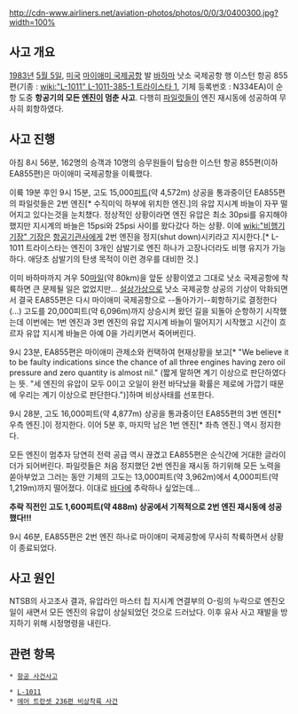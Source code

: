 http://cdn-www.airliners.net/aviation-photos/photos/0/0/3/0400300.jpg?width=100%

== 사고 개요 ==
[[1983년]] [[5월 5일]], [[미국]] [[마이애미 국제공항]] 발 [[바하마]] 낫소 국제공항 행 이스턴 항공 855편(기종 : [[wiki:"L-1011" L-1011-385-1 트라이스타 1]], 기체 등록번호 : N334EA)이 순항 도중 '''항공기의 모든 [[엔진]]이 멈춘 사고'''. 다행히 [[파일럿]]들이 엔진 재시동에 성공하여 무사히 회항하였다.

== 사고 진행 ==
아침 8시 56분, 162명의 승객과 10명의 승무원들이 탑승한 이스턴 항공 855편(이하 EA855편)은 마이애미 국제공항을 이륙했다.

이륙 19분 후인 9시 15분, 고도 15,000[[피트]](약 4,572m) 상공을 통과중이던 EA855편의 파일럿들은 2번 엔진[* 수직미익 하부에 위치한 엔진.]의 유압 지시계 바늘이 자꾸 떨어지고 있다는것을 눈치챘다. 정상적인 상황이라면 엔진 유압은 최소 30psi를 유지해야 했지만 지시계의 바늘은 15psi와 25psi 사이를 왔다갔다 하는 상황. 이에 [[wiki:"비행기 기장" 기장]]은 [[항공기관사]]에게 2번 엔진을 정지(shut down)시키라고 지시한다.[* L-1011 트라이스타는 엔진이 3개인 삼발기로 엔진 하나가 고장나더라도 비행 유지가 가능하다. 애당초 삼발기의 탄생 목적이 이런 경우를 대비한 것.]

이미 바하마까지 겨우 50[[마일]](약 80km)을 앞둔 상황이였고 그대로 낫소 국제공항에 착륙하면 큰 문제될 일은 없었지만... [[설상가상]]으로 낫소 국제공항 상공의 기상이 악화되면서 결국 EA855편은 다시 마이애미 국제공항으로 --돌아가기--회항하기로 결정한다(...) 고도를 20,000피트(약 6,096m)까지 상승시켜 왔던 길을 되돌아 순항하기 시작했는데 이번에는 1번 엔진과 3번 엔진의 유압 지시계 바늘이 떨어지기 시작했고 시간이 흐르자 유압 지시계 바늘은 아예 0을 가리키면서 죽어버린다.

9시 23분, EA855편은 마이애미 관제소와 컨택하여 현재상황을 보고[* "We believe it to be faulty indications since the chance of all three engines having zero oil pressure and zero quantity is almost nil." (짧게 말하면 계기 이상으로 판단하였다는 뜻. "세 엔진의 유압이 모두 0이고 오일이 완전 바닥났을 확률은 제로에 가깝기 때문에 우리는 계기 이상으로 판단한다.")]하며 비상사태를 선포한다.

9시 28분, 고도 16,000피트(약 4,877m) 상공을 통과중이던 EA855편의 3번 엔진[* 우측 엔진.]이 정지한다. 이어 5분 후, 마지막 남은 1번 엔진[* 좌측 엔진.] 역시 정지한다.

모든 엔진이 멈추자 당연히 전력 공급 역시 끊겼고 EA855편은 순식간에 거대한 글라이더가 되어버린다. 파일럿들은 처음 정지했던 2번 엔진을 재시동 하기위해 모든 노력을 쏟아부었고 그러는 동안 기체의 고도는 13,000피트(약 3,962m)에서 4,000피트(약 1,219m)까지 떨어졌다. 이대로 [[바다]]에 추락하나 싶었는데...

'''추락 직전인 고도 1,600피트(약 488m) 상공에서 기적적으로 2번 엔진 재시동에 성공했다!!!'''

9시 46분, EA855편은 2번 엔진 하나로 마이애미 국제공항에 무사히 착륙하면서 상황이 종료되었다.

== 사고 원인 ==
NTSB의 사고조사 결과, 유압라인 마스터 칩 지시계 연결부의 O-링의 누락으로 엔진오일이 새면서 모든 엔진의 유압이 상실되었던 것으로 드러났다. 이후 유사 사고 재발을 방지하기 위해 시정명령을 내린다.

== 관련 항목 ==
 * [[항공 사건사고]]

 * [[L-1011]]
 * [[에어 트란셋 236편 비상착륙 사건]]
